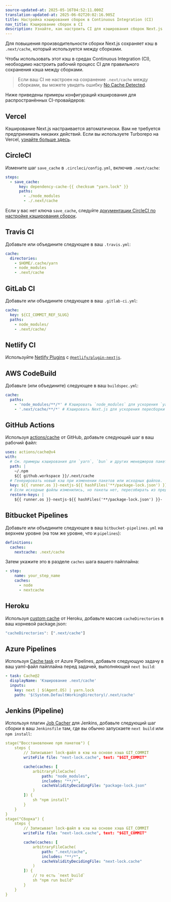 ```yaml
---
source-updated-at: 2025-05-16T04:52:11.000Z
translation-updated-at: 2025-06-02T20:02:16.905Z
title: Настройка кэширования сборок в Continuous Integration (CI)
nav_title: Кэширование сборок в CI
description: Узнайте, как настроить CI для кэширования сборок Next.js
---
```


Для повышения производительности сборки Next.js сохраняет кэш в `.next/cache`, который используется между сборками.

Чтобы использовать этот кэш в средах Continuous Integration (CI), необходимо настроить рабочий процесс CI для правильного сохранения кэша между сборками.

> Если ваш CI не настроен на сохранение `.next/cache` между сборками, вы можете увидеть ошибку [No Cache Detected](/docs/messages/no-cache).

Ниже приведены примеры конфигураций кэширования для распространённых CI-провайдеров:

## Vercel

Кэширование Next.js настраивается автоматически. Вам не требуется предпринимать никаких действий. Если вы используете Turborepo на Vercel, [узнайте больше здесь](https://vercel.com/docs/monorepos/turborepo).

## CircleCI

Измените шаг `save_cache` в `.circleci/config.yml`, включив `.next/cache`:

```yaml
steps:
  - save_cache:
      key: dependency-cache-{{ checksum "yarn.lock" }}
      paths:
        - ./node_modules
        - ./.next/cache
```

Если у вас нет ключа `save_cache`, следуйте [документации CircleCI по настройке кэширования сборок](https://circleci.com/docs/2.0/caching/).

## Travis CI

Добавьте или объедините следующее в ваш `.travis.yml`:

```yaml
cache:
  directories:
    - $HOME/.cache/yarn
    - node_modules
    - .next/cache
```

## GitLab CI

Добавьте или объедините следующее в ваш `.gitlab-ci.yml`:

```yaml
cache:
  key: ${CI_COMMIT_REF_SLUG}
  paths:
    - node_modules/
    - .next/cache/
```

## Netlify CI

Используйте [Netlify Plugins](https://www.netlify.com/products/build/plugins/) с [`@netlify/plugin-nextjs`](https://www.npmjs.com/package/@netlify/plugin-nextjs).

## AWS CodeBuild

Добавьте (или объедините) следующее в ваш `buildspec.yml`:

```yaml
cache:
  paths:
    - 'node_modules/**/*' # Кэшировать `node_modules` для ускорения `yarn` или `npm i`
    - '.next/cache/**/*' # Кэшировать Next.js для ускорения пересборки приложения
```

## GitHub Actions

Используя [actions/cache](https://github.com/actions/cache) от GitHub, добавьте следующий шаг в ваш рабочий файл:

```yaml
uses: actions/cache@v4
with:
  # См. примеры кэширования для `yarn`, `bun` и других менеджеров пакетов https://github.com/actions/cache/blob/main/examples.md или используйте кэширование через actions/setup-node https://github.com/actions/setup-node
  path: |
    ~/.npm
    ${{ github.workspace }}/.next/cache
  # Генерировать новый кэш при изменении пакетов или исходных файлов.
  key: ${{ runner.os }}-nextjs-${{ hashFiles('**/package-lock.json') }}-${{ hashFiles('**/*.js', '**/*.jsx', '**/*.ts', '**/*.tsx') }}
  # Если исходные файлы изменились, но пакеты нет, пересобирать из предыдущего кэша.
  restore-keys: |
    ${{ runner.os }}-nextjs-${{ hashFiles('**/package-lock.json') }}-
```

## Bitbucket Pipelines

Добавьте или объедините следующее в ваш `bitbucket-pipelines.yml` на верхнем уровне (на том же уровне, что и `pipelines`):

```yaml
definitions:
  caches:
    nextcache: .next/cache
```

Затем укажите это в разделе `caches` шага вашего пайплайна:

```yaml
- step:
    name: your_step_name
    caches:
      - node
      - nextcache
```

## Heroku

Используя [custom cache](https://devcenter.heroku.com/articles/nodejs-support#custom-caching) от Heroku, добавьте массив `cacheDirectories` в ваш корневой package.json:

```javascript
"cacheDirectories": [".next/cache"]
```

## Azure Pipelines

Используя [Cache task](https://docs.microsoft.com/en-us/azure/devops/pipelines/tasks/utility/cache) от Azure Pipelines, добавьте следующую задачу в ваш yaml-файл пайплайна перед задачей, выполняющей `next build`:

```yaml
- task: Cache@2
  displayName: 'Кэширование .next/cache'
  inputs:
    key: next | $(Agent.OS) | yarn.lock
    path: '$(System.DefaultWorkingDirectory)/.next/cache'
```

## Jenkins (Pipeline)

Используя плагин [Job Cacher](https://www.jenkins.io/doc/pipeline/steps/jobcacher/) для Jenkins, добавьте следующий шаг сборки в ваш `Jenkinsfile` там, где вы обычно запускаете `next build` или `npm install`:

```yaml
stage("Восстановление npm пакетов") {
    steps {
        // Записывает lock-файл в кэш на основе хэша GIT_COMMIT
        writeFile file: "next-lock.cache", text: "$GIT_COMMIT"

        cache(caches: [
            arbitraryFileCache(
                path: "node_modules",
                includes: "**/*",
                cacheValidityDecidingFile: "package-lock.json"
            )
        ]) {
            sh "npm install"
        }
    }
}
stage("Сборка") {
    steps {
        // Записывает lock-файл в кэш на основе хэша GIT_COMMIT
        writeFile file: "next-lock.cache", text: "$GIT_COMMIT"

        cache(caches: [
            arbitraryFileCache(
                path: ".next/cache",
                includes: "**/*",
                cacheValidityDecidingFile: "next-lock.cache"
            )
        ]) {
            // то есть `next build`
            sh "npm run build"
        }
    }
}
```